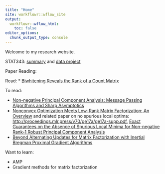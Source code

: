 ```yaml
---
title: "Home"
site: workflowr::wflow_site
output:
  workflowr::wflow_html:
    toc: false
editor_options:
  chunk_output_type: console
---
```


Welcome to my research website.

STAT343: [summary](https://zihao12.github.io/statsNotes/stat343_summary) and [data project](https://zihao12.github.io/statsNotes/stat343_data_analysis)


Paper Reading:

Read: 
* [Biwhitening Reveals the Rank of a Count Matrix](https://arxiv.org/pdf/2103.13840.pdf)



To read:

* [Non-negative Principal Component Analysis: Message Passing Algorithms and Sharp Asymptotics](https://arxiv.org/pdf/1406.4775.pdf)
* [Nonconvex Optimization Meets Low-Rank Matrix Factorization: An Overview](https://www.princeton.edu/~yc5/publications/NcxOverview_Arxiv.pdf) and related paper on no spurious local optima: [http://proceedings.mlr.press/v70/ge17a/ge17a-supp.pdf](http://proceedings.mlr.press/v70/ge17a/ge17a-supp.pdf), [Exact Guarantees on the Absence of Spurious Local Minima for Non-negative Rank-1 Robust Principal Component Analysis](https://www.jmlr.org/papers/volume21/18-884/18-884.pdf)
* [Beyond Alternating Updates for Matrix Factorization with Inertial Bregman Proximal Gradient Algorithms](https://proceedings.neurips.cc/paper/2019/file/bc7f621451b4f5df308a8e098112185d-Paper.pdf)


Want to learn:

* AMP
* Gradient methods for matrix factorization

